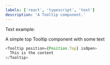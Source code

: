 ```yaml
---
labels: ['react', 'typescript', 'text']
description: 'A Tooltip component.'
---
```



Text example:

A simple top Tooltip component with some text

```js live
<Tooltip position={Position.Top} isOpen>
  This is the content
</Tooltip>
```
